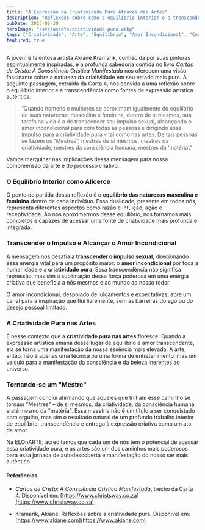 ```yaml
---
title: "A Expressão da Criatividade Pura Através das Artes"
description: "Reflexões sobre como o equilíbrio interior e a transcendência do impulso sexual podem conduzir à criatividade em sua forma mais pura, inspirado por Akiane Kramarik e Cartas de Cristo."
pubDate: 2025-06-30
heroImage: "/src/assets/criatividade-pura.webp"
tags: ["Criatividade", "Arte", "Equilíbrio", "Amor Incondicional", "Consciência", "Mestria"]
featured: true
---
```


A jovem e talentosa artista Akiane Kramarik, conhecida por suas pinturas espiritualmente inspiradas, e a profunda sabedoria contida no livro *Cartas de Cristo: A Consciência Crística Manifestada* nos oferecem uma visão fascinante sobre a natureza da criatividade em seu estado mais puro. A seguinte passagem, extraída da Carta 4, nos convida a uma reflexão sobre o equilíbrio interior e a transcendência como fontes de expressão artística autêntica:

> ”Quando homens e mulheres se aproximam igualmente do equilíbrio de suas naturezas, masculina e feminina, dentro de si mesmos, sua tarefa na vida é a de transcender seu impulso sexual, alcançando o amor incondicional para com todas as pessoas e dirigindo esse impulso para a criatividade pura – tal como nas artes. De tais pessoas se fazem os “Mestres”, mestres de si mesmos, mestres da criatividade, mestres da consciência humana, mestres da ‘matéria’.”

Vamos mergulhar nas implicações dessa mensagem para nossa compreensão da arte e do processo criativo.

### O Equilíbrio Interior como Alicerce

O ponto de partida dessa reflexão é o **equilíbrio das naturezas masculina e feminina** dentro de cada indivíduo. Essa dualidade, presente em todos nós, representa diferentes aspectos como razão e intuição, ação e receptividade. Ao nos aproximarmos desse equilíbrio, nos tornamos mais completos e capazes de acessar uma fonte de criatividade mais profunda e integrada.

### Transcender o Impulso e Alcançar o Amor Incondicional

A mensagem nos desafia a **transcender o impulso sexual**, direcionando essa energia vital para um propósito maior: o **amor incondicional** por toda a humanidade e a **criatividade pura**. Essa transcendência não significa repressão, mas sim a sublimação dessa força poderosa em uma energia criativa que beneficia a nós mesmos e ao mundo ao nosso redor.

O amor incondicional, despojado de julgamentos e expectativas, abre um canal para a inspiração que flui livremente, sem as barreiras do ego ou do desejo pessoal limitado.

### A Criatividade Pura nas Artes

É nesse contexto que a **criatividade pura nas artes** floresce. Quando a expressão artística emana desse lugar de equilíbrio e amor transcendente, ela se torna uma manifestação da nossa essência mais elevada. A arte, então, não é apenas uma técnica ou uma forma de entretenimento, mas um veículo para a manifestação da consciência e da beleza inerentes ao universo.

### Tornando-se um "Mestre"

A passagem conclui afirmando que aqueles que trilham esse caminho se tornam "Mestres" – de si mesmos, da criatividade, da consciência humana e até mesmo da "matéria". Essa maestria não é um título a ser conquistado com orgulho, mas sim o resultado natural de um profundo trabalho interior de equilíbrio, transcendência e entrega à expressão criativa como um ato de amor.

Na ELOnARTE, acreditamos que cada um de nós tem o potencial de acessar essa criatividade pura, e as artes são um dos caminhos mais poderosos para essa jornada de autodescoberta e manifestação do nosso ser mais autêntico.

#### Referências

* *Cartas de Cristo: A Consciência Crística Manifestada*, trecho da Carta 4. Disponível em: [https://www.christsway.co.za](https://www.christsway.co.za)

* Kramarik, Akiane. Reflexões sobre a criatividade pura. Disponível em: [https://www.akiane.com](https://www.akiane.com)